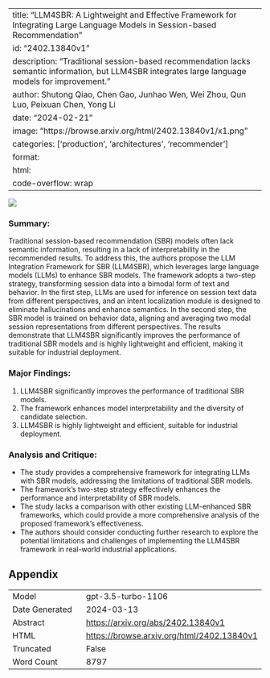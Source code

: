 
---
title: "LLM4SBR: A Lightweight and Effective Framework for Integrating Large Language Models in Session-based Recommendation"
id: "2402.13840v1"
description: "Traditional session-based recommendation lacks semantic information, but LLM4SBR integrates large language models for improvement."
author: Shutong Qiao, Chen Gao, Junhao Wen, Wei Zhou, Qun Luo, Peixuan Chen, Yong Li
date: "2024-02-21"
image: "https://browse.arxiv.org/html/2402.13840v1/x1.png"
categories: ['production', 'architectures', 'recommender']
format:
  html:
    code-overflow: wrap
---

![](https://browse.arxiv.org/html/2402.13840v1/x1.png)

### **Summary:**
Traditional session-based recommendation (SBR) models often lack semantic information, resulting in a lack of interpretability in the recommended results. To address this, the authors propose the LLM Integration Framework for SBR (LLM4SBR), which leverages large language models (LLMs) to enhance SBR models. The framework adopts a two-step strategy, transforming session data into a bimodal form of text and behavior. In the first step, LLMs are used for inference on session text data from different perspectives, and an intent localization module is designed to eliminate hallucinations and enhance semantics. In the second step, the SBR model is trained on behavior data, aligning and averaging two modal session representations from different perspectives. The results demonstrate that LLM4SBR significantly improves the performance of traditional SBR models and is highly lightweight and efficient, making it suitable for industrial deployment.

### **Major Findings:**
1. LLM4SBR significantly improves the performance of traditional SBR models.
2. The framework enhances model interpretability and the diversity of candidate selection.
3. LLM4SBR is highly lightweight and efficient, suitable for industrial deployment.

### **Analysis and Critique:**
- The study provides a comprehensive framework for integrating LLMs with SBR models, addressing the limitations of traditional SBR models.
- The framework's two-step strategy effectively enhances the performance and interpretability of SBR models.
- The study lacks a comparison with other existing LLM-enhanced SBR frameworks, which could provide a more comprehensive analysis of the proposed framework's effectiveness.
- The authors should consider conducting further research to explore the potential limitations and challenges of implementing the LLM4SBR framework in real-world industrial applications.

## Appendix

|          |          |
|----------|----------|
| Model     | gpt-3.5-turbo-1106       |
| Date Generated     | 2024-03-13       |
| Abstract | [https://arxiv.org/abs/2402.13840v1](https://arxiv.org/abs/2402.13840v1)        |
| HTML     | [https://browse.arxiv.org/html/2402.13840v1](https://browse.arxiv.org/html/2402.13840v1)       |
| Truncated       | False       |
| Word Count       | 8797       |